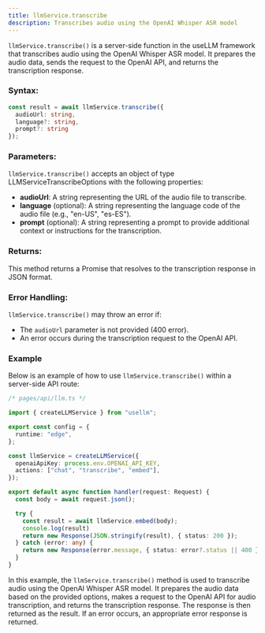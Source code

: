 ```yaml
---
title: llmService.transcribe
description: Transcribes audio using the OpenAI Whisper ASR model
---
```


`llmService.transcribe()` is a server-side function in the useLLM framework that transcribes audio using the OpenAI Whisper ASR model. It prepares the audio data, sends the request to the OpenAI API, and returns the transcription response.

### Syntax:

```typescript
const result = await llmService.transcribe({
  audioUrl: string,
  language?: string,
  prompt?: string
});
```

### Parameters:

`llmService.transcribe()` accepts an object of type LLMServiceTranscribeOptions with the following properties:

- **audioUrl**: A string representing the URL of the audio file to transcribe.
- **language** (optional): A string representing the language code of the audio file (e.g., "en-US", "es-ES").
- **prompt** (optional): A string representing a prompt to provide additional context or instructions for the transcription.

### Returns:

This method returns a Promise that resolves to the transcription response in JSON format.

### Error Handling:

`llmService.transcribe()` may throw an error if:

- The `audioUrl` parameter is not provided (400 error).
- An error occurs during the transcription request to the OpenAI API.

### Example

Below is an example of how to use `llmService.transcribe()` within a server-side API route:

```typescript
/* pages/api/llm.ts */

import { createLLMService } from "usellm";

export const config = {
  runtime: "edge",
};

const llmService = createLLMService({
  openaiApiKey: process.env.OPENAI_API_KEY,
  actions: ["chat", "transcribe", "embed"],
});

export default async function handler(request: Request) {
  const body = await request.json();

  try {
    const result = await llmService.embed(body);
    console.log(result)
    return new Response(JSON.stringify(result), { status: 200 });
  } catch (error: any) {
    return new Response(error.message, { status: error?.status || 400 });
  }
}
```

In this example, the `llmService.transcribe()` method is used to transcribe audio using the OpenAI Whisper ASR model. It prepares the audio data based on the provided options, makes a request to the OpenAI API for audio transcription, and returns the transcription response. The response is then returned as the result. If an error occurs, an appropriate error response is returned.